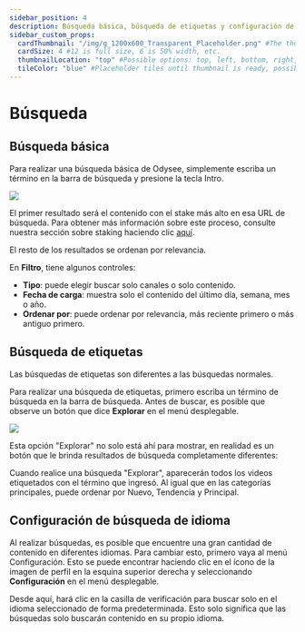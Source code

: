 ```yaml
---
sidebar_position: 4
description: Búsqueda básica, búsqueda de etiquetas y configuración de búsqueda.
sidebar_custom_props:
  cardThumbnail: "/img/g_1200x600_Transparent_Placeholder.png" #The thumbnail on the category card.
  cardSize: 4 #12 is full size, 6 is 50% width, etc.
  thumbnailLocation: "top" #Possible options: top, left, bottom, right, none
  tileColor: "blue" #Placeholder tiles until thumbnail is ready, possible options: blue, cream, darkpurple, lightpurple, mauve, orange, pink, none
---
```


# Búsqueda

## Búsqueda básica

Para realizar una búsqueda básica de Odysee, simplemente escriba un término en la barra de búsqueda y presione la tecla Intro.

![](/img/es/image_58.png)

El primer resultado será el contenido con el stake más alto en esa URL de búsqueda. Para obtener más información sobre este proceso, consulte nuestra sección sobre staking haciendo clic [aquí](/es/category-blockchain/category-staking/naming).

El resto de los resultados se ordenan por relevancia.

En **Filtro**, tiene algunos controles:

- **Tipo**: puede elegir buscar solo canales o solo contenido.
- **Fecha de carga**: muestra solo el contenido del último día, semana, mes o año.
- **Ordenar por**: puede ordenar por relevancia, más reciente primero o más antiguo primero.

## Búsqueda de etiquetas

Las búsquedas de etiquetas son diferentes a las búsquedas normales.

Para realizar una búsqueda de etiquetas, primero escriba un término de búsqueda en la barra de búsqueda. Antes de buscar, es posible que observe un botón que dice **Explorar** en el menú desplegable.

![](/img/es/image_59.png)

Esta opción "Explorar" no solo está ahí para mostrar, en realidad es un botón que le brinda resultados de búsqueda completamente diferentes:

Cuando realice una búsqueda "Explorar", aparecerán todos los videos etiquetados con el término que ingresó. Al igual que en las categorías principales, puede ordenar por Nuevo, Tendencia y Principal.

## Configuración de búsqueda de idioma

Al realizar búsquedas, es posible que encuentre una gran cantidad de contenido en diferentes idiomas. Para cambiar esto, primero vaya al menú Configuración. Esto se puede encontrar haciendo clic en el ícono de la imagen de perfil en la esquina superior derecha y seleccionando **Configuración** en el menú desplegable.

Desde aquí, hará clic en la casilla de verificación para buscar solo en el idioma seleccionado de forma predeterminada. Esto solo significa que las búsquedas solo buscarán contenido en su propio idioma.